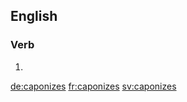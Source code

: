 ==English==

===Verb===
{{head|en}}

# {{en-third-person singular of|caponize}}

[[de:caponizes]]
[[fr:caponizes]]
[[sv:caponizes]]